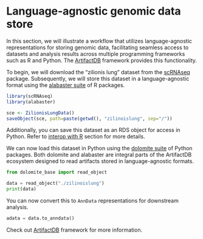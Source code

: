 # Language-agnostic genomic data store

In this section, we will illustrate a workflow that utilizes language-agnostic representations for storing genomic data, facilitating seamless access to datasets and analysis results across multiple programming frameworks such as R and Python. The [ArtifactDB](https://github.com/artifactdb) framework provides this functionality.

To begin, we will download the "zilionis lung" dataset from the [scRNAseq](https://bioconductor.org/packages/release/data/experiment/html/scRNAseq.html) package. Subsequently, we will store this dataset in a language-agnostic format using the [alabaster suite](https://github.com/ArtifactDB/alabaster.base) of R packages.

```r
library(scRNAseq)
library(alabaster)

sce <- ZilionisLungData()
saveObject(sce, path=paste(getwd(), "zilinoislung", sep="/"))
```

:::{.callout-note}
Additionally, you can save this dataset as an RDS object for access in Python. Refer to [interop with R](./interop.qmd) section for more details.
:::

We can now load this dataset in Python using the [dolomite suite](https://github.com/ArtifactDB/dolomite-base) of Python packages. Both dolomite and alabaster are integral parts of the ArtifactDB ecosystem designed to read artifacts stored in language-agnostic formats.

```python
from dolomite_base import read_object

data = read_object("./zilinoislung")
print(data)
```

You can now convert this to `AnnData` representations for downstream analysis.

```python
adata = data.to_anndata()
```

:::{.callout-note}
Check out [ArtifactDB](https://github.com/artifactdb) framework for more information.
:::